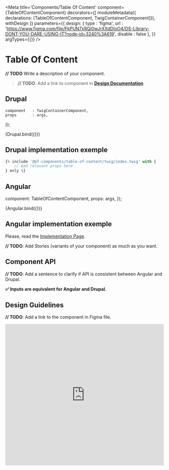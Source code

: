 
<Meta
    title='Components/Table Of Content'
    component={TableOfContentComponent}
    decorators={[
        moduleMetadata({ declarations: [TableOfContentComponent, TwigContainerComponent]}),
        withDesign
    ]}
    parameters={{
        design: {
            type    : 'figma',
            url     : 'https://www.figma.com/file/FkPUN7xRQi0wJrXXdDIoO4/DS-Library-DONT-YOU-DARE-USING-IT?node-id=3240%3A619',
            disable : false
        },
    }}
    argTypes={{}}
/>

# Table Of Content

**// TODO** Write a description of your component.
> **// TODO**: Add a link to component in **[Design Documentation](https://zeroheight.com/79f1d3365/p/70ccb4--buttons)**


## Drupal

    component   : TwigContainerComponent,
    props       : args,
});

<Canvas withSource='none'>
    <Story
        name='Drupal'
        height = '300px'
        args={{
            elementPath : 'components/table-of-content/_doc/template.drupal',
            label       : 'Table Of Content',
        }}
    >
        {Drupal.bind({})}
    </Story>
</Canvas>


## Drupal implementation exemple

```jsx
{% include '@bf-components/table-of-content/twig/index.twig' with {
    // Add relevant props here
} only %}
```


## Angular

  component: TableOfContentComponent,
  props: args,
});

<Canvas  withSource='none'>
    <Story
        name='Angular'
        args={{ label: 'Table Of Content' }}
    >
        {Angular.bind({})}
    </Story>
</Canvas>

## Angular implementation exemple

Please, read the [Implementation Page](/?path=/docs/implementation-angular--page).


**// TODO**: Add Stories (variants of your component) as much as you want.


## Component API

**// TODO**: Add a sentence to clarify if API is consistent between Angular and Drupal.

**✅ Inputs are equivalent for Angular and Drupal.**

<Props of={TableOfContentComponent} />


## Design Guidelines

**// TODO**: Add a link to the component in Figma file.

<iframe width='100%' height='450' src='https://www.figma.com/embed?embed_host=share&url=https%3A%2F%2Fwww.figma.com%2Ffile%2FFkPUN7xRQi0wJrXXdDIoO4%2FDS-Library-DONT-YOU-DARE-USING-IT%3Fnode-id%3D3240%253A619&chrome=DOCUMENTATION' frameBorder='0' allowFullScreen></iframe>
